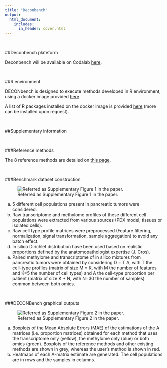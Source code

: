 ```yaml
---
title: "Deconbench"
output:
  html_document:
    includes:
      in_header: cover.html
---
```


<br>

##Deconbench plateform

Deconbench will be available on Codalab [here]( https://competitions.codalab.org/competitions/23660). 

<br> 

##R environment

DECONbench is designed to execute methods developed in R environment, using a docker image provided [here](https://hub.docker.com/r/a2alexis/codalab2019). 

A list of R packages installed on the docker image is provided [here]( https://gricad-gitlab.univ-grenoble-alpes.fr/codalab/docker-recipes/tree/master/Hadaca_2019) (more can be installed upon request).

<br>

##Supplementary information

<br>

###Reference methods

The 8 reference methods are detailed on 
[this page](benchmarking_reference_methods.html).

<br>

###Benchmark dataset construction


![Referred as Supplementary Figure 1 in the paper.](pictures/supp_fig1.png)


(a) 5 different cell populations present in pancreatic tumors were considered. 
(b) Raw transcriptome and methylome profiles of these different cell populations were extracted from various sources (PDX model, tissues or isolated cells). 
(c) Raw cell type profile matrices were preprocessed (Feature filtering, normalization, signal transformation, sample aggregation) to avoid any batch effect. 
(d) In silico Dirichlet distribution have been used based on realistic proportions defined by the anatomopathologist expertise (J. Cros). 
(e) Paired methylome and transcriptome of in silico mixtures from pancreatic tumors were obtained by considering D = T A, with T the cell-type profiles (matrix of size M \* K, with M the number of features and K=5 the number of cell types) and A the cell-type proportion per patient (matrix of size K \* N, with N=30 the number of samples) common between both omics.  

<br>

###DECONBench graphical outputs

![Referred as Supplementary Figure 2 in the paper.](pictures/supp_fig2.png)

(a) Boxplots of the Mean Absolute Errors (MAE) of the estimations of the A matrices (i.e. proportion matrices) obtained for each method that uses the transcriptome only (yellow), the methylome only (blue) or both omics (green). Boxplots of the reference methods and other existing methods are shown in grey, whereas the user's method is shown in red. 
(b) Heatmaps of each A-matrix estimate are generated. The cell populations are in rows and the samples in columns.

